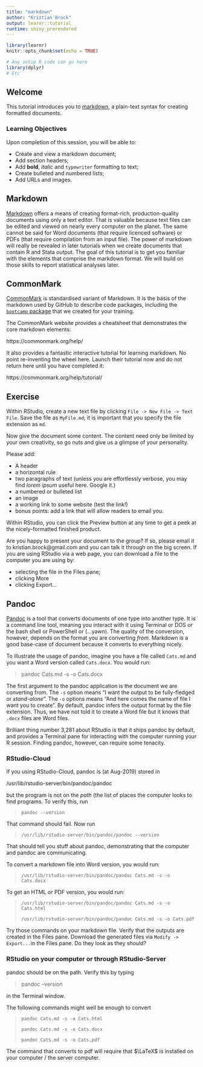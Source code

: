 ```yaml
---
title: "markdown"
author: "Kristian Brock"
output: learnr::tutorial
runtime: shiny_prerendered
---
```


```r
library(learnr)
knitr::opts_chunk$set(echo = TRUE)

# Any setup R code can go here
library(dplyr)
# Etc
```


## Welcome

This tutorial introduces you to [markdown](https://en.wikipedia.org/wiki/Markdown), a plain-text syntax for creating formatted documents.


### Learning Objectives
Upon completion of this session, you will be able to:

* Create and view a markdown document;
* Add section headers;
* Add **bold**, _italic_ and `typewriter` formatting to text;
* Create bulleted and numbered lists;
* Add URLs and images.


## Markdown

[Markdown](https://en.wikipedia.org/wiki/Markdown) offers a means of creating format-rich, production-quality documents using only a text editor.
That is valuable because text files can be edited and viewed on nearly every computer on the planet.
The same cannot be said for Word documents (that require licenced software) or PDFs (that require compilation from an input file).
The power of markdown will really be revealed in later tutorials when we create documents that contain R and Stata output.
The goal of this tutorial is to get you familiar with the elements that comprise the markdown format.
We will build on those skills to report statistical analyses later.


## CommonMark
[CommonMark](https://en.wikipedia.org/wiki/Markdown#CommonMark) is standardised variant of Markdown. 
It is the basis of the markdown used by GitHub to describe code packages, including the [`bootcamp` package](https://github.com/brockk/bootcamp) that we created for your training.

The CommonMark website provides a cheatsheet that demonstrates the core markdown elements: 

https://commonmark.org/help/


It also provides a fantastic interactive tutorial for learning markdown.
No point re-inventing the wheel here.
Launch their tutorial now and do not return here until you have completed it:

https://commonmark.org/help/tutorial/



## Exercise

Within RStudio, create a new text file by clicking `File -> New File -> Text File`.
Save the file as `MyFile.md`; it is important that you specify the file extension as `md`.

Now give the document some content.
The content need only be limited by your own creativity, so go nuts and give us a glimpse of your personality.

Please add:

* A header
* a horizontal rule
* two paragraphs of text (unless you are effortlessly verbose, you may find _lorem ipsum_ useful here. Google it.)
* a numbered or bulleted list
* an image
* a working link to some website (test the link!)
* bonus points: add a link that will allow readers to email you.

Within RStudio, you can click the Preview button at any time to get a peek at the nicely-formatted finished product.

Are you happy to present your document to the group?
If so, please email it to kristian.brock@gmail.com and you can talk it through on the big screen.
If you are using RStudio via a web page, you can download a file to the computer you are using by:

* selecting the file in the Files pane;
* clicking More
* clicking Export...


## Pandoc

[Pandoc](https://pandoc.org/) is a tool that converts documents of one type into another type.
It is a command line tool, meaning you interact with it using Terminal or DOS or the bash shell or PowerShell or (...yawn).
The quality of the conversion, however, depends on the format you are converting _from_.
Markdown is a good base-case of document because it converts to everything nicely.

To illustrate the usage of pandoc, imagine you have a file called `Cats.md` and you want a Word version called `Cats.docx`.
You would run:

> pandoc Cats.md -s -o Cats.docx

The first argument to the pandoc application is the document we are converting from.
The `-s` option means "I want the output to be fully-fledged or _stand-alone_".
The `-o` options means "And here comes the name of file I want you to create".
By default, pandoc infers the output format by the file extension.
Thus, we have not told it to create a Word file but it knows that `.docx` files are Word files.

Brilliant thing number 3,281 about RStudio is that it ships pandoc by default, and provides a Terminal pane for interacting with the computer running your R session.
Finding pandoc, however, can require some tenacity.

### RStudio-Cloud
If you using RStudio-Cloud, pandoc is (at Aug-2019) stored in

/usr/lib/rstudio-server/bin/pandoc/pandoc

but the program is not on the _path_ (the list of places the computer looks to find programs.
To verify this, run

> `pandoc --version`

That command should fail.
Now run

> `/usr/lib/rstudio-server/bin/pandoc/pandoc --version`

That should tell you stuff about pandoc, demonstrating that the computer and pandoc are communicating.

To convert a markdown file into Word version, you would run:

> `/usr/lib/rstudio-server/bin/pandoc/pandoc Cats.md -s -o Cats.docx`

To get an HTML or PDF version, you would run:

> `/usr/lib/rstudio-server/bin/pandoc/pandoc Cats.md -s -o Cats.html`
>
> `/usr/lib/rstudio-server/bin/pandoc/pandoc Cats.md -s -o Cats.pdf`

Try those commands on your markdown file.
Verify that the outputs are created in the Files pane.
Download the generated files via `Modify -> Export...`in the Files pane.
Do they look as they should?

### RStudio on your computer or through RStudio-Server

pandoc should be on the path.
Verify this by typing 

> pandoc --version

in the Terminal window.

The following commands might well be enough to convert 

> `pandoc Cats.md -s -o Cats.html`
>
> `pandoc Cats.md -s -o Cats.docx`
>
> `pandoc Cats.md -s -o Cats.pdf`

The command that converts to pdf will require that $\LaTeX$ is installed on your computer / the server computer.


